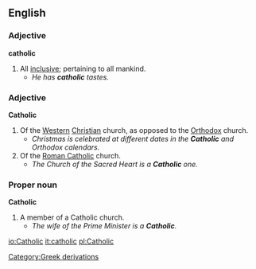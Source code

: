 ==English==

{{rfc}}
===Adjective===
'''catholic'''
# All [[inclusive]]; pertaining to all mankind.
#*''He has '''catholic''' tastes.''

===Adjective===
'''Catholic'''
# Of the [[Western]] [[Christian]] church, as opposed to the [[Orthodox]] church.
#*''Christmas is celebrated at different dates in the '''Catholic''' and Orthodox calendars.''
# Of the [[Roman Catholic]] church.
#*''The Church of the Sacred Heart is a '''Catholic''' one.''

===Proper noun===
'''Catholic'''
# A member of a Catholic church.
#*''The wife of the Prime Minister is a '''Catholic'''.''

[[Category:Greek derivations]]

[[io:Catholic]]
[[it:catholic]]
[[pl:Catholic]]